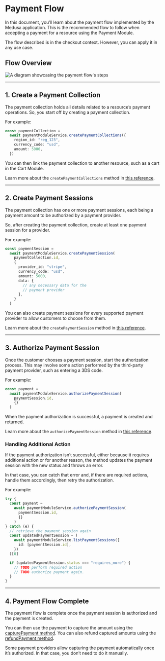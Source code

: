 # Payment Flow

In this document, you’ll learn about the payment flow implemented by the Medusa application. This is the recommended flow to follow when accepting a payment for a resource using the Payment Module.

<Note>

The flow described is in the checkout context. However, you can apply it in any use case.

</Note>

## Flow Overview

![A diagram showcasing the payment flow's steps](https://res.cloudinary.com/dza7lstvk/image/upload/v1711566781/Medusa%20Resources/payment-flow_jblrvw.jpg)

---

## 1. Create a Payment Collection

The payment collection holds all details related to a resource’s payment operations. So, you start off by creating a payment collection.

For example:

```ts
const paymentCollection =
  await paymentModuleService.createPaymentCollections({
    region_id: "reg_123",
    currency_code: "usd",
    amount: 5000,
  })
```

You can then link the payment collection to another resource, such as a cart in the Cart Module.

<Note>

Learn more about the `createPaymentCollections` method in [this reference](../../../references/payment/IPaymentModuleService/methods/payment.IPaymentModuleService.createPaymentCollections.mdx).

</Note>

---

## 2. Create Payment Sessions

The payment collection has one or more payment sessions, each being a payment amount to be authorized by a payment provider.

So, after creating the payment collection, create at least one payment session for a provider.

For example:

```ts
const paymentSession =
  await paymentModuleService.createPaymentSession(
    paymentCollection.id,
    {
      provider_id: "stripe",
      currency_code: "usd",
      amount: 5000,
      data: {
        // any necessary data for the
        // payment provider
      },
    }
  )
```

You can also create payment sessions for every supported payment provider to allow customers to choose from them.

<Note>

Learn more about the `createPaymentSession` method in [this reference](../../../references/payment/IPaymentModuleService/methods/payment.IPaymentModuleService.createPaymentSession.mdx).

</Note>

---

## 3. Authorize Payment Session

Once the customer chooses a payment session, start the authorization process. This may involve some action performed by the third-party payment provider, such as entering a 3DS code.

For example:

```ts
const payment =
  await paymentModuleService.authorizePaymentSession(
    paymentSession.id,
    {}
  )
```

When the payment authorization is successful, a payment is created and returned.

<Note>

Learn more about the `authorizePaymentSession` method in [this reference](../../../references/payment/IPaymentModuleService/methods/payment.IPaymentModuleService.authorizePaymentSession.mdx).

</Note>

### Handling Additional Action

If the payment authorization isn’t successful, either because it requires additional action or for another reason, the method updates the payment session with the new status and throws an error.

In that case, you can catch that error and, if there are required actions, handle them accordingly, then retry the authorization.

For example:

```ts
try {
  const payment =
    await paymentModuleService.authorizePaymentSession(
      paymentSession.id,
      {}
    )
} catch (e) {
  // retrieve the payment session again
  const updatedPaymentSession = (
    await paymentModuleService.listPaymentSessions({
      id: [paymentSession.id],
    })
  )[0]

  if (updatedPaymentSession.status === "requires_more") {
    // TODO perform required action
    // TODO authorize payment again.
  }
}
```

---

## 4. Payment Flow Complete

The payment flow is complete once the payment session is authorized and the payment is created.

You can then use the payment to capture the amount using the [capturePayment method](../../../references/payment/IPaymentModuleService/methods/payment.IPaymentModuleService.capturePayment.mdx). You can also refund captured amounts using the [refundPayment method](../../../references/payment/IPaymentModuleService/methods/payment.IPaymentModuleService.refundPayment.mdx).

<Note>

Some payment providers allow capturing the payment automatically once it’s authorized. In that case, you don’t need to do it manually.

</Note>
